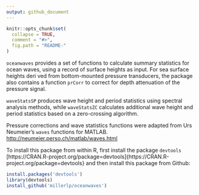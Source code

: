 ```yaml
---
output: github_document
---
```


<!-- README.md is generated from README.Rmd. Please edit that file -->

```r
knitr::opts_chunk$set(
  collapse = TRUE,
  comment = "#>",
  fig.path = "README-"
)
```
`oceanwaves` provides a set of functions to calculate summary
statistics
for ocean waves, using a record of surface heights as input. For sea surface
heights
deri ved from bottom-mounted pressure transducers, the package also
contains a
function `prCorr` to correct for depth attenuation of the pressure signal. 

`waveStatsSP` produces wave height and period statistics using spectral analysis
methods, while `waveStatsZC` calculates additional wave height and period
statistics based on a zero-crossing algorithm. 

Pressure corrections and wave statistics functions were adapted from Urs
Neumeier's `waves` functions for MATLAB.
[http://neumeier.perso.ch/matlab/waves.html](http://neumeier.perso.ch/matlab/waves.html)  

To install this package from within R, first install the package `devtools`
[https://CRAN.R-project.org/package=devtools]{https://CRAN.R-project.org/package=devtools}
and then install this package from Github:

```r
install.packages('devtools')
library(devtools)
install_github('millerlp/oceanwaves')
```

